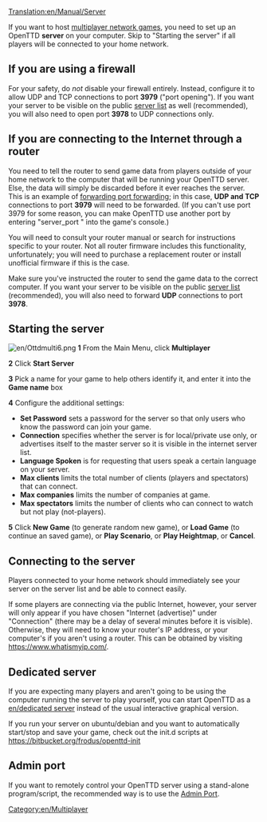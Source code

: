 [[Translation:en/Manual/Server]]

If you want to host [[en/multiplayer|multiplayer network games]], you need to set up an OpenTTD '''server''' on your computer. Skip to "Starting the server" if all players will be connected to your home network.
== If you are using a firewall ==
For your safety, do ''not'' disable your firewall entirely. Instead, configure it to allow UDP and TCP connections to port '''3979''' ("port opening"). If you want your server to be visible on the public [http://www.openttd.org/en/servers server list] as well (recommended), you will also need to open port '''3978''' to UDP connections only.
== If you are connecting to the Internet through a router ==
You need to tell the router to send game data from players outside of your home network to the computer that will be running your OpenTTD server. Else, the data will simply be discarded before it ever reaches the server. This is an example of [https://www.wikipedia.org/wiki/Port forwarding port forwarding]; in this case, '''UDP and TCP''' connections to port '''3979''' will need to be forwarded. (If you can't use port 3979 for some reason, you can make OpenTTD use another port by entering "server_port <number>" into the game's console.)

You will need to consult your router manual or search for instructions specific to your router. Not all router firmware includes this functionality, unfortunately; you will need to purchase a replacement router or install unofficial firmware if this is the case.

Make sure you've instructed the router to send the game data to the correct computer. If you want your server to be visible on the public [http://www.openttd.org/en/servers server list] (recommended), you will also need to forward '''UDP''' connections to port '''3978'''.

== Starting the server ==
[[File:en/Ottdmulti6.png|right]]
'''1''' From the Main Menu, click '''Multiplayer'''

'''2''' Click '''Start Server'''

'''3''' Pick a name for your game to help others identify it, and enter it into the '''Game name''' box

'''4''' Configure the additional settings:
*'''Set Password''' sets a password for the server so that only users who know the password can join your game.
*'''Connection''' specifies whether the server is for local/private use only, or advertises itself to the master server so it is visible in the internet server list.
*'''Language Spoken''' is for requesting that users speak a certain language on your server.
*'''Max clients''' limits the total number of clients (players and spectators) that can connect.
*'''Max companies''' limits the number of companies at game.
*'''Max spectators''' limits the number of clients who can connect to watch but not play (not-players).

'''5''' Click '''New Game''' (to generate random new game), or '''Load Game''' (to continue an saved game), or '''Play Scenario''', or '''Play Heightmap''', or '''Cancel'''.


==Connecting to the server==
Players connected to your home network should immediately see your server on the server list and be able to connect easily.

If some players are connecting via the public Internet, however, your server will only appear if you have chosen "Internet (advertise)" under "Connection" (there may be a delay of several minutes before it is visible). Otherwise, they will need to know your router's IP address, or your computer's if you aren't using a router. This can be obtained by visiting https://www.whatismyip.com/.

==Dedicated server==
If you are expecting many players and aren't going to be using the computer running the server to play yourself, you can start OpenTTD as a [[en/dedicated server]] instead of the usual interactive graphical version.

If you run your server on ubuntu/debian and you want to automatically start/stop and save your game, check out the init.d scripts at https://bitbucket.org/frodus/openttd-init

[[Category:en/Multiplayer]]


==Admin port==
If you want to remotely control your OpenTTD server using a stand-alone program/script, the recommended way is to use the [[en/Development/Server admin port|Admin Port]].